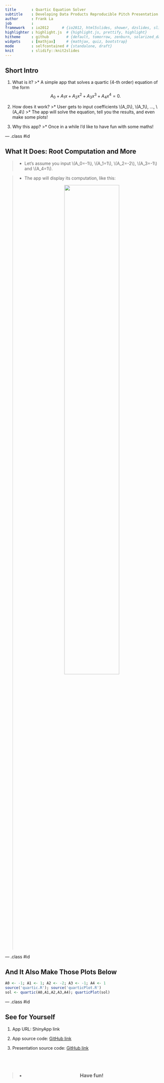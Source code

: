 ```yaml
---
title       : Quartic Equation Solver
subtitle    : Developing Data Products Reproducible Pitch Presentation
author      : Frank La
job         : 
framework   : io2012      # {io2012, html5slides, shower, dzslides, slideous, landslide, revealjs, ...}
highlighter : highlight.js  # {highlight.js, prettify, highlight}
hitheme     : github        # {default, tomorrow, zenburn, solarized_dark, solarized_light, twitter-bootstrap, github, ...}
widgets     : [mathjax]     # {mathjax, quiz, bootstrap}
mode        : selfcontained # {standalone, draft}
knit        : slidify::knit2slides
---
```


## Short Intro

1. What is it?
>* A simple app that solves a quartic (4-th order) equation of the form $$A_0 + A_1 x + A_2 x^2 + A_3 x^3 + A_4 x^4 = 0.$$

2. How does it work?
>* User gets to input coefficients \\(A_0\\), \\(A_1\\), ..., \\(A_4\\)
>* The app will solve the equation, tell you the results, and even make some plots!

3. Why this app?
>* Once in a while I'd like to have fun with some maths!

--- .class #id 



## What It Does: Root Computation and More

>* Let's assume you input \\(A_0=-1\\), \\(A_1=1\\), \\(A_2=-2\\), \\(A_3=-1\\) and \\(A_4=1\\).

>* The app will display its computation, like this:
<center><div>
  <img width="64%" src="assets/img/screenshot.png" align="middle">
</div></center> 



--- .class #id

## And It Also Make Those Plots Below

```r
A0 <- -1; A1 <- 1; A2 <- -2; A3 <- -1; A4 <- 1
source('quartic.R'); source('quarticPlot.R')
sol <- quartic(A0,A1,A2,A3,A4); quarticPlot(sol)
```


--- .class #id

## See for Yourself

1. App URL: ShinyApp link

2. App source code: [GitHub link](https://github.com/FrankLa/DataProducts-ShinyAppCodes.git)

3. Presentation source code: [GitHub link](https://github.com/FrankLa/DataProducts-Presentation.git)

<br></br>

>* <center><h3>
  Have fun!
</h3></center> 



